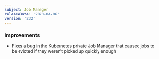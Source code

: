 ```yaml
---
subject: Job Manager
releaseDate: '2023-04-06'
version: '232'
---
```


### Improvements

* Fixes a bug in the Kubernetes private Job Manager that caused jobs to be evicted if they weren't picked up quickly enough
